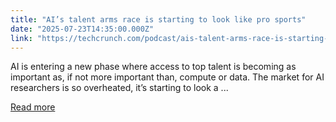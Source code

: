 ```yaml
---
title: "AI’s talent arms race is starting to look like pro sports"
date: "2025-07-23T14:35:00.000Z"
link: "https://techcrunch.com/podcast/ais-talent-arms-race-is-starting-to-look-like-pro-sports/"
---
```


AI is entering a new phase where access to top talent is becoming as important as, if not more important than, compute or data. The market for AI researchers is so overheated, it’s starting to look a ...

[Read more](https://techcrunch.com/podcast/ais-talent-arms-race-is-starting-to-look-like-pro-sports/)
